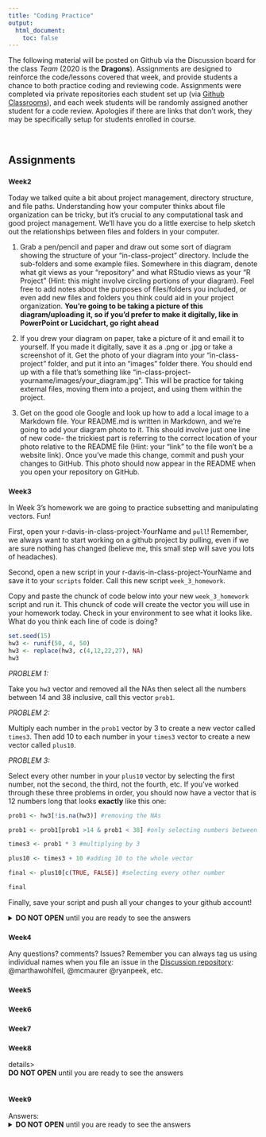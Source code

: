 ```yaml
---
title: "Coding Practice"
output:
  html_document:
    toc: false
---
```


The following material will be posted on Github via the Discussion board for the class *Team* (2020 is the **Dragons**). Assignments are designed to reinforce the code/lessons covered that week, and provide students a chance to both practice coding and reviewing code. Assignments were completed via private repositories each student set up (via [Github Classrooms](https://classroom.github.com/classrooms)), and each week students will be randomly assigned another student for a code review. Apologies if there are links that don't work, they may be specifically setup for students enrolled in course.

<br>

## Assignments {.tabset .tabset-fade .tabset-pills}

### <small>Week2</small>

Today we talked quite a bit about project management, directory structure, and file paths. Understanding how your computer thinks about file organization can be tricky, but it's crucial to any computational task and good project management. We'll have you do a little exercise to help sketch out the relationships between files and folders in your computer.

1) Grab a pen/pencil and paper and draw out some sort of diagram showing the structure of your "in-class-project" directory. Include the sub-folders and some example files. Somewhere in this diagram, denote what git views as your "repository" and what RStudio views as your "R Project" (Hint: this might involve circling portions of your diagram). Feel free to add notes about the purposes of files/folders you included, or even add new files and folders you think could aid in your project organization. **You're going to be taking a picture of this diagram/uploading it, so if you'd prefer to make it digitally, like in PowerPoint or Lucidchart, go right ahead**

2) If you drew your diagram on paper, take a picture of it and email it to yourself. If you made it digitally, save it as a .png or .jpg or take a screenshot of it. Get the photo of your diagram into your "in-class-project" folder, and put it into an "images" folder there. You should end up with a file that's something like "in-class-project-yourname/images/your_diagram.jpg". This will be practice for taking external files, moving them into a project, and using them within the project.

3) Get on the good ole Google and look up how to add a local image to a Markdown file. Your README.md is written in Markdown, and we're going to add your diagram photo to it. This should involve just one line of new code- the trickiest part is referring to the correct location of your photo relative to the README file (Hint: your "link" to the file won't be a website link). Once you've made this change, commit and push your changes to GitHub. This photo should now appear in the README when you open your repository on GitHub.

### <small>Week3</small>

In Week 3's homework we are going to practice subsetting and manipulating vectors. Fun! 

First, open your r-davis-in-class-project-YourName and `pull`! Remember, we always want to start working on a github project by pulling, even if we are sure nothing has changed (believe me, this small step will save you lots of headaches).

Second, open a new script in your r-davis-in-class-project-YourName and save it to your `scripts` folder. Call this new script `week_3_homework`. 

Copy and paste the chunck of code below into your new `week_3_homework` script and run it. This chunck of code will create the vector you will use in your homework today. Check in your environment to see what it looks like. What do you think each line of code is doing? 

```r
set.seed(15)
hw3 <- runif(50, 4, 50)
hw3 <- replace(hw3, c(4,12,22,27), NA)
hw3
```

*PROBLEM 1:*

Take you `hw3` vector and removed all the NAs then select all the numbers between 14 and 38 inclusive, call this vector `prob1`. 

*PROBLEM 2:* 

Multiply each number in the `prob1` vector by 3 to create a new vector called `times3`. Then add 10 to each number in your `times3` vector to create a new vector called `plus10`. 

*PROBLEM 3:*

Select every other number in your `plus10` vector by selecting the first number, not the second, the third, not the fourth, etc. If you've worked through these three problems in order, you should now have a vector that is 12 numbers long that looks **exactly** like this one:

```r
prob1 <- hw3[!is.na(hw3)] #removing the NAs

prob1 <- prob1[prob1 >14 & prob1 < 38] #only selecting numbers between 14 and 38

times3 <- prob1 * 3 #multiplying by 3

plus10 <- times3 + 10 #adding 10 to the whole vector 

final <- plus10[c(TRUE, FALSE)] #selecting every other number
```

```r
final
```

Finally, save your script and push all your changes to your github account! 

<details>
<summary>**DO NOT OPEN** until you are ready to see the answers</summary>
```r

prob1 <- hw3[!is.na(hw3)] #removing the NAs

prob1 <- prob1[prob1 >14 & prob1 < 38] #only selecting numbers between 14 and 38

times3 <- prob1 * 3 #multiplying by 3

plus10 <- times3 + 10 #adding 10 to the whole vector 

final <- plus10[c(TRUE, FALSE)] #selecting every other number using logical subsetting

```
</details>


### <small>Week4</small>

Any questions? comments? Issues? Remember you can always tag us using individual names when you file an issue in the [Discussion repository](https://github.com/gge-ucd/Discussion/issues): @marthawohlfeil, @mcmaurer @ryanpeek, etc.


### <small>Week5</small>

### <small>Week6</small>

### <small>Week7</small>

### <small>Week8</small>
details>
<summary>**DO NOT OPEN** until you are ready to see the answers</summary>
```r

```
</details>

### <small>Week9</small>
Answers:
<details>
<summary>**DO NOT OPEN** until you are ready to see the answers</summary>
```r
            
```
</details>

